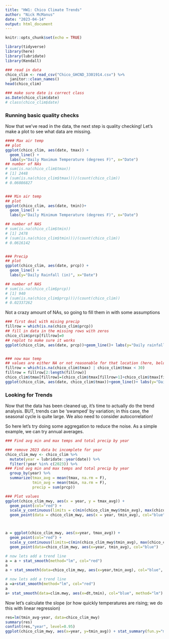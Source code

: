 ```yaml
---
title: "HW1: Chico Climate Trends"
author: "Nick McManus"
date: "2023-04-14"
output: html_document
---
```


```r
knitr::opts_chunk$set(echo = TRUE)

library(tidyverse)
library(here)
library(lubridate)
library(Kendall)
```


```r
### read in data
chico_clim <- read_csv("Chico_GHCND_3301914.csv") %>% 
  janitor::clean_names()
head(chico_clim)

### make sure date is correct class
as.Date(chico_clim$date)
# class(chico_clim$date)

```


### Running basic quality checks
Now that we've read in the data, the next step is quality checking! Let's make a plot to see what data are missing.

```r
#### Max air temp
## plot
ggplot(chico_clim, aes(date, tmax)) +
  geom_line() + 
  labs(y="Daily Maximum Temperature (degrees F)", x="Date")
## number of NAs
# sum(is.na(chico_clim$tmax))
# [1] 2448
# (sum(is.na(chico_clim$tmax)))/(count(chico_clim))
# 0.06086827


### Min air temp
## plot
ggplot(chico_clim, aes(date, tmin))+
  geom_line() + 
  labs(y="Daily Minimum Temperature (degrees F)", x="Date")

## number of NAS
# sum(is.na(chico_clim$tmin))
# [1] 2478
# (sum(is.na(chico_clim$tmin)))/(count(chico_clim))
# 0.0616142


### Precip
## plot
ggplot(chico_clim, aes(date, prcp)) +
  geom_line() + 
  labs(y="Daily Rainfall (in)", x="Date")

## number of NAS
# sum(is.na(chico_clim$prcp))
# [1] 940
# (sum(is.na(chico_clim$prcp)))/(count(chico_clim))
# 0.02337262	
```


Not a crazy amount of NAs, so going to fill them in with some assumptions
```r
### first deal with mising precip
fillrow = which(is.na(chico_clim$prcp))
## fill in data in the missing rows with zeros
chico_clim$prcp[fillrow]=0
## replot to make sure it works
ggplot(chico_clim, aes(date, prcp))+geom_line()+ labs(y="Daily rainfall (mm)", x="Date")


### now max temp
## values are either NA or not reasonable for that location (here, below 30F)
fillrow = which(is.na(chico_clim$tmax) | chico_clim$tmax < 30)
fillrow = fillrow[2:length(fillrow)]
chico_clim$tmax[fillrow]=(chico_clim$tmax[fillrow+1]+chico_clim$tmax[fillrow-1])/2
ggplot(chico_clim, aes(date, chico_clim$tmax))+geom_line()+ labs(y="Daily Maximum Temperature (degrees F)", x="Date")
```

### Looking for Trends

Now that the data has been cleaned up, it's time to actually do the trend analysis. BUT, trends can be 'swamped' by variation; in this case, the seasonal cycle is quite large. We also need to consider autocorrelation! 

So here let's try doing some aggregation to reduce the noise. As a simple example, we can try annual averages.

```r
### Find avg min and max temps and total precip by year

### remove 2023 data bc incomplete for year
chico_clim_mwy <- chico_clim %>% 
  mutate(year = lubridate::year(date)) %>% 
  filter(!year %in% c(2023)) %>% 
### Find avg min and max temps and total precip by year
  group_by(year) %>% 
  summarize(tmax_avg = mean(tmax, na.rm = F),
            tmin_avg = mean(tmin, na.rm = F),
            precip = sum(prcp))

### Plot values
ggplot(chico_clim_mwy, aes(x = year, y = tmax_avg)) +
  geom_point(col="red") +
  scale_y_continuous(limits = c(min(chico_clim_mwy$tmin_avg), max(chico_clim_mwy$tmax_avg))) +
  geom_point(data = chico_clim_mwy, aes(x = year, tmin_avg), col="blue")



a = ggplot(chico_clim_mwy, aes(x=year, tmax_avg)) +
  geom_point(col="red") +
  scale_y_continuous(limits=c(min(chico_clim_mwy$tmin_avg), max(chico_clim_mwy$tmax_avg))) +
  geom_point(data=chico_clim_mwy, aes(x=year, tmin_avg), col="blue")

# now lets add a trend line
a = a + stat_smooth(method="lm", col="red")
a
a + stat_smooth(data=chico_clim_mwy, aes(x=year,tmin_avg), col="blue", method="lm")

```

```r

# now lets add a trend line
a =a+stat_smooth(method="lm", col="red")
a
a+ stat_smooth(data=clim.mwy, aes(x=dt,tmin), col="blue", method="lm")

```


Now let's calculate the slope (or how quickly temperatures are rising; we do this with linear regression)

```r


res=lm(tmin_avg~year, data=chico_clim_mwy)
summary(res)
confint(res,"year", level=0.95)
ggplot(chico_clim_mwy, aes(x=year, y=tmin_avg)) + stat_summary(fun.y="mean", geom="point", col="red", size=4)+theme(axis.text=element_text(size=14, face="bold"), axis.title=element_text(size=14, face="bold")) + geom_smooth(method="lm")
```










